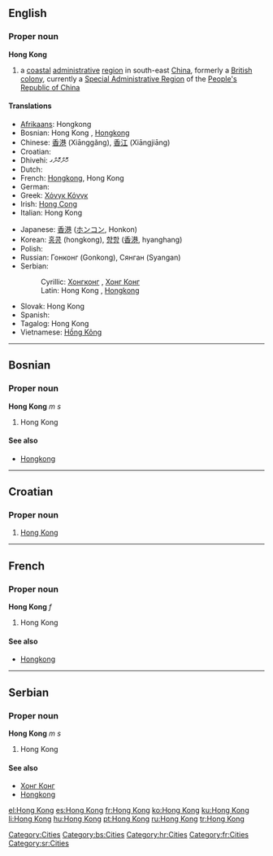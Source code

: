 {{wikipedia}}
{{see|Hongkong|Hong-Kong|Hồng Kông}}
==English==
{{wikipedia}}

===Proper noun===
'''Hong Kong'''

# a [[coastal]] [[administrative]] [[region]] in south-east [[China]], formerly a [[British]] [[colony]], currently a [[Special Administrative Region]] of the [[People's Republic of China]]

====Translations====
{{top}}
* [[Afrikaans]]: Hongkong
* Bosnian: Hong Kong {{m}}, [[Hongkong]] {{m}}
* Chinese: [[香港]] (Xiānggǎng), [[香江]] (Xiāngjiāng)
* Croatian: {{t-|hr|Hong Kong|m}}
* Dhivehi: ހޮންކޮންގ
* Dutch: {{t-|nl|Hongkong}}
* French: [[Hongkong]], Hong Kong {{f}}
* German: {{t-|de|Hongkong}}
* Greek: [[Χόνγκ Κόνγκ]]
* Irish: [[Hong Cong]]
* Italian: Hong Kong {{f}}
{{mid}}
* Japanese: [[香港]] ([[ホンコン]], Honkon)
* Korean: [[홍콩]] (hongkong), [[향항]] ([[香港]], hyanghang)
* Polish: {{t-|pl|Hongkong}}
* Russian: Гонконг (Gonkong), Сянган (Syangan)
* Serbian:
*: Cyrillic: [[Хонгконг]] {{m}}, [[Хонг Конг]] {{m}}
*: Latin: Hong Kong {{m}}, [[Hongkong]] {{m}}
* Slovak: Hong Kong {{m}}
* Spanish: {{t-|es|Hong-Kong}}
* Tagalog: Hong Kong
* Vietnamese: [[Hồng Kông]]
{{bottom}}

[[Category:Cities]]

----

==Bosnian==

===Proper noun===
'''Hong Kong''' ''m s''

# Hong Kong

====See also====
* [[Hongkong#Bosnian|Hongkong]]

[[Category:bs:Cities]]

----

==Croatian==

===Proper noun===
{{infl|hr|proper noun|g=m}}

# [[#English|Hong Kong]]

[[Category:hr:Cities]]

----

==French==

===Proper noun===
'''Hong Kong''' ''f''

# Hong Kong

====See also====
* [[Hongkong#French|Hongkong]]

[[Category:fr:Cities]]

----

==Serbian==

===Proper noun===
'''Hong Kong''' ''m s''

# Hong Kong

====See also====
* [[Хонг Конг#Serbian|Хонг Конг]]
* [[Hongkong#Serbian|Hongkong]]

[[Category:sr:Cities]]

[[el:Hong Kong]]
[[es:Hong Kong]]
[[fr:Hong Kong]]
[[ko:Hong Kong]]
[[ku:Hong Kong]]
[[li:Hong Kong]]
[[hu:Hong Kong]]
[[pt:Hong Kong]]
[[ru:Hong Kong]]
[[tr:Hong Kong]]